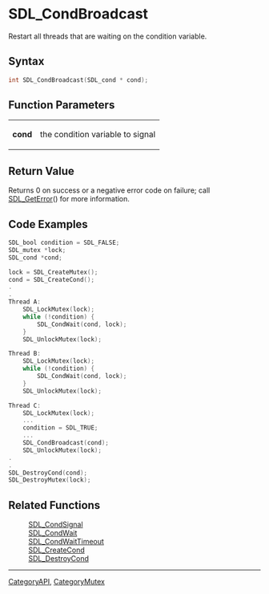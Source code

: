 = SDL_CondBroadcast =

Restart all threads that are waiting on the condition variable.

== Syntax ==

<syntaxhighlight lang='c'>
int SDL_CondBroadcast(SDL_cond * cond);
</syntaxhighlight>

== Function Parameters ==

{|
|'''cond'''
|the condition variable to signal
|}

== Return Value ==

Returns 0 on success or a negative error code on failure; call
[[SDL_GetError]]() for more information.



== Code Examples ==

<syntaxhighlight lang='c++'>
SDL_bool condition = SDL_FALSE;
SDL_mutex *lock;
SDL_cond *cond;

lock = SDL_CreateMutex();
cond = SDL_CreateCond();
.
.
Thread A:
    SDL_LockMutex(lock);
    while (!condition) {
        SDL_CondWait(cond, lock);
    }
    SDL_UnlockMutex(lock);

Thread B:
    SDL_LockMutex(lock);
    while (!condition) {
        SDL_CondWait(cond, lock);
    }
    SDL_UnlockMutex(lock);

Thread C:
    SDL_LockMutex(lock);
    ...
    condition = SDL_TRUE;
    ...
    SDL_CondBroadcast(cond);
    SDL_UnlockMutex(lock);
.
.
SDL_DestroyCond(cond);
SDL_DestroyMutex(lock);
</syntaxhighlight>

== Related Functions ==

:[[SDL_CondSignal]]
:[[SDL_CondWait]]
:[[SDL_CondWaitTimeout]]
:[[SDL_CreateCond]]
:[[SDL_DestroyCond]]

----
[[CategoryAPI]], [[CategoryMutex]]


